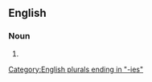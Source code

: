 ==English==

===Noun===
{{head|en|noun plural form}}

# {{plural of|obstinancy|lang=en}}

[[Category:English plurals ending in "-ies"]]